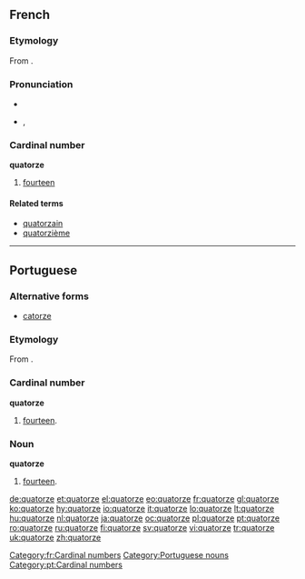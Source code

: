 ==French==

===Etymology===
From {{etyl|la|fr}} {{term|quattuordecim|lang=la}}.

===Pronunciation===
* {{audio|Fr-quatorze.ogg|audio}}
* {{IPA|lang=fr|/ka.tɔʁz/}}, {{SAMPA|/ka.tORz/}}

===Cardinal number===
'''quatorze'''

# [[fourteen]]

====Related terms====
* [[quatorzain]]
* [[quatorzième]]

[[Category:fr:Cardinal numbers]]

----

==Portuguese==

===Alternative forms===
* [[catorze]]

===Etymology===
From {{etyl|la|pt}} {{term|quattuordecim|lang=la}}.

===Cardinal number===
'''quatorze'''

# [[fourteen]].

===Noun===
'''quatorze''' {{m}}

# [[fourteen]].

[[Category:Portuguese nouns]]
[[Category:pt:Cardinal numbers]]

[[de:quatorze]]
[[et:quatorze]]
[[el:quatorze]]
[[eo:quatorze]]
[[fr:quatorze]]
[[gl:quatorze]]
[[ko:quatorze]]
[[hy:quatorze]]
[[io:quatorze]]
[[it:quatorze]]
[[lo:quatorze]]
[[lt:quatorze]]
[[hu:quatorze]]
[[nl:quatorze]]
[[ja:quatorze]]
[[oc:quatorze]]
[[pl:quatorze]]
[[pt:quatorze]]
[[ro:quatorze]]
[[ru:quatorze]]
[[fi:quatorze]]
[[sv:quatorze]]
[[vi:quatorze]]
[[tr:quatorze]]
[[uk:quatorze]]
[[zh:quatorze]]